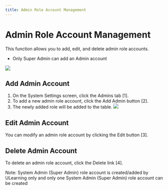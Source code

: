 ```yaml
---
title: Admin Role Account Management
---
```



# Admin Role Account Management

This function allows you to add, edit, and delete admin role accounts.

- Only Super Admin can add an Admin account

![](/img/ulearning/admin/admin01.png)

## Add Admin Account
1. On the System Settings screen, click the Admins tab [1]. 
2. To add a new admin role account, click the Add Admin button [2]. 
3. The newly added role will be added to the table.
![](/img/ulearning/admin/admin02.png)

## Edit Admin Account
You can modify an admin role account by clicking the Edit button [3].

## Delete Admin Account
To delete an admin role account, click the Delete link [4].

<Callout type="info" emoji="ℹ️">
  Note: System Admin (Super Admin) role account is created/added by ULearning only and only one System Admin (Super Admin) role account can be created
</Callout>
